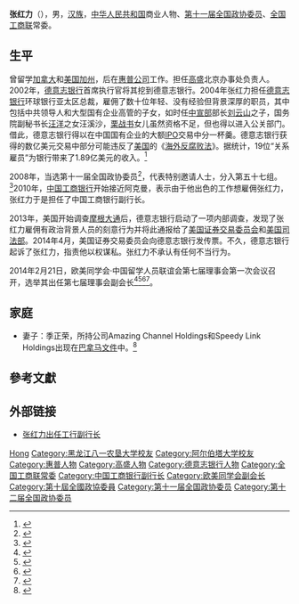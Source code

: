 '''张红力'''（{{bd|1965年||}}），男，[[汉族|汉族]]，[[中华人民共和国|中华人民共和国]]商业人物、[[中国人民政治协商会议第十一届全国委员会委员名单|第十一届全国政协委员]]、[[中华全国工商业联合会|全国工商联]]常委。

== 生平 ==
曾留学[[加拿大|加拿大]]和[[美国|美国]][[加州|加州]]，后在[[惠普公司|惠普公司]]工作。担任[[高盛|高盛]]北京办事处负责人。2002年，[[德意志银行|德意志银行]]首席执行官{{le|约瑟夫·阿克曼|Josef Ackermann}}将其挖到德意志银行。2004年张红力担任[[德意志银行|德意志银行]]环球银行亚太区总裁，雇佣了数十位年轻、没有经验但背景深厚的职员，其中包括中共领导人和大型国有企业高管的子女，如时任[[中共中央宣传部|中宣部]]部长[[刘云山|刘云山]]之子，国务院副秘书长[[汪洋_(1955年)|汪洋]]之女汪溪沙，[[栗战书|栗战书]]女儿虽然资格不足，但也得以进入公关部门。借此，德意志银行得以在中国国有企业的大额[[IPO|IPO]]交易中分一杯羹。德意志银行获得的数亿美元交易中部分可能违反了[[美国|美国]]的《[[海外反腐败法|海外反腐败法]]》。据统计，19位“关系雇员”为银行带来了1.89亿美元的收入。<ref>{{cite news|title=纽时德意志银行报道再度曝光中共高层腐败|url=https://www.voachinese.com/a/nyt-investigative-report-exposes-china-high-level-corruption-20191016/5125132.html|accessdate=2019-10-16|work=纽约时报|agency=美国之音|date=2019年10月16日|author=林枫|archive-date=2021-01-29|archive-url=https://web.archive.org/web/20210129001139/https://www.voachinese.com/a/nyt-investigative-report-exposes-china-high-level-corruption-20191016/5125132.html|dead-url=no}}</ref>

2008年，当选第十一届全国政协委员<ref>{{cite news|title=第十一届全国政协委员名单|url=http://www.indaa.com.cn/zt/2009qglh/zxzs/200903/t20090303_127573.html|accessdate=2013-04-09|newspaper=新华社北京1月25日电 中国人民政治协商会议第十一届全国委员会委员名单(共2237人，2008年1月25日政协第十届全国委员会常务委员会第二十次会议通过)|date=2008年1月25日|deadurl=yes|archiveurl=https://web.archive.org/web/20130928014403/http://www.indaa.com.cn/zt/2009qglh/zxzs/200903/t20090303_127573.html|archivedate=2013年9月28日}}</ref>，代表特别邀请人士，分入第五十七组。<ref>{{cite news|title=全国政协信息-张红力|url=http://www.cppcc.gov.cn/CMS/wylibary/showJcwyxtInfoWylibary.action?tabJcwyxt.guid=11W0021010&wytype=wjwy|accessdate=2013-04-11|newspaper=全国政协委员会|archive-date=2019-08-20|archive-url=https://web.archive.org/web/20190820033129/http://www.cppcc.gov.cn/CMS/wylibary/showJcwyxtInfoWylibary.action?tabJcwyxt.guid=11W0021010&wytype=wjwy|dead-url=no}}</ref>2010年，[[中国工商银行|中国工商银行]]开始接近阿克曼，表示由于他出色的工作想雇佣张红力，张红力于是担任了中国工商银行副行长。

2013年，美国开始调查[[摩根大通|摩根大通]]后，德意志银行启动了一项内部调查，发现了张红力雇佣有政治背景人员的刻意行为并将此通报给了[[美国证券交易委员会|美国证券交易委员会]]和[[美国司法部|美国司法部]]。2014年4月，美国证券交易委员会向德意志银行发传票。不久，德意志银行起诉了张红力，指责他以权谋私。张红力不承认有任何不当行为。

2014年2月21日，欧美同学会·中国留学人员联谊会第七届理事会第一次会议召开，选举其出任第七届理事会副会长<ref>{{Cite web|title=俞正声会见欧美同学会·中国留学人员联谊会第七届理事会全体理事|url=https://world.huanqiu.com/article/9CaKrnJEmdB|access-date=2021-06-08|work=world.huanqiu.com|archive-date=2021-06-08|archive-url=https://web.archive.org/web/20210608050615/https://world.huanqiu.com/article/9CaKrnJEmdB|dead-url=no}}</ref><ref>{{Cite web|title=欧美同学会选出新一届会长会和理事会|url=http://www.ccg.org.cn/archives/26126|access-date=2021-06-08|work=www.ccg.org.cn|archive-date=2021-06-08|archive-url=https://web.archive.org/web/20210608050651/http://www.ccg.org.cn/archives/26126|dead-url=no}}</ref><ref>{{Cite web|title=俞正声会见欧美同学会中国留学人员第七届理事-中新网|url=http://www.chinanews.com/gn/2014/02-21/5869650.shtml|access-date=2021-06-08|work=www.chinanews.com|archive-date=2021-06-08|archive-url=https://web.archive.org/web/20210608050609/http://www.chinanews.com/gn/2014/02-21/5869650.shtml|dead-url=no}}</ref><ref>{{Cite web|title=俞正声会见欧美同学会·中国留学人员联谊会第七届理事会全体理事--新闻报道-人民网|url=http://cpc.people.com.cn/n/2014/0222/c64094-24433740.html|access-date=2021-06-08|work=cpc.people.com.cn|archive-date=2021-06-08|archive-url=https://web.archive.org/web/20210608050614/http://cpc.people.com.cn/n/2014/0222/c64094-24433740.html|dead-url=no}}</ref>。

== 家庭 ==
*妻子：季正荣，所持公司Amazing Channel Holdings和Speedy Link Holdings出现在[[巴拿马文件|巴拿马文件]]中。<ref>{{Cite news|title=Inside a Brazen Scheme to Woo China: Gifts, Golf and a $4,254 Wine|url=https://www.nytimes.com/2019/10/14/business/deutsche-bank-china.html|newspaper=The New York Times|date=2019-10-14|accessdate=2020-07-20|issn=0362-4331|language=en-US|first=Michael|last=Forsythe|first2=David|last2=Enrich|first3=Alexandra|last3=Stevenson|archive-date=2022-01-27|archive-url=https://web.archive.org/web/20220127122607/https://www.nytimes.com/2019/10/14/business/deutsche-bank-china.html|dead-url=no}}</ref>

== 參考文獻 ==
{{reflist}}

== 外部链接 ==
* [http://finance.sina.com.cn/focus/zhl_gh/ 张红力出任工行副行长] {{Wayback|url=http://finance.sina.com.cn/focus/zhl_gh/ |date=20190819014543 }}

{{Navboxes
| title  = 张红力在[[欧美同学会|欧美同学会]]的职务
| list1  =
{{欧美同学会第七届理事会}}
}}
{{Navboxes 
| title  = 张红力在[[中华全国工商业联合会|中华全国工商业联合会]]的职务
| list1  =
{{中华全国工商业联合会第十届执行委员会}}
}}

{{Authority control}}
{{DEFAULTSORT:Zhang张}}
[[Category:张姓|Hong]]
[[Category:黑龙江八一农垦大学校友|Category:黑龙江八一农垦大学校友]]
[[Category:阿尔伯塔大学校友|Category:阿尔伯塔大学校友]]
[[Category:惠普人物|Category:惠普人物]]
[[Category:高盛人物|Category:高盛人物]]
[[Category:德意志银行人物|Category:德意志银行人物]]
[[Category:全国工商联常委|Category:全国工商联常委]]
[[Category:中国工商银行副行长|Category:中国工商银行副行长]]
[[Category:欧美同学会副会长|Category:欧美同学会副会长]]
[[Category:第十屆全國政協委員|Category:第十屆全國政協委員]]
[[Category:第十一届全国政协委员|Category:第十一届全国政协委员]]
[[Category:第十二届全国政协委员|Category:第十二届全国政协委员]]